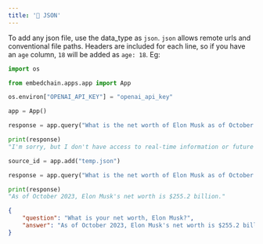 ```yaml
---
title: '📃 JSON'
---
```


To add any json file, use the data_type as `json`. `json` allows remote urls and conventional file paths. Headers are included for each line, so if you have an `age` column, `18` will be added as `age: 18`. Eg:

```python
import os

from embedchain.apps.app import App

os.environ["OPENAI_API_KEY"] = "openai_api_key"

app = App()

response = app.query("What is the net worth of Elon Musk as of October 2023?")

print(response)
"I'm sorry, but I don't have access to real-time information or future predictions. Therefore, I don't know the net worth of Elon Musk as of October 2023."

source_id = app.add("temp.json")

response = app.query("What is the net worth of Elon Musk as of October 2023?")

print(response)
"As of October 2023, Elon Musk's net worth is $255.2 billion."
```

```temp.json
{
    "question": "What is your net worth, Elon Musk?",
    "answer": "As of October 2023, Elon Musk's net worth is $255.2 billion, making him one of the wealthiest individuals in the world."
}
```


